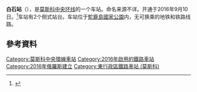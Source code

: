 {{expand|time=2016-11-19T12:31:40+00:00}}
{{refimprove|time=2016-11-19T12:31:40+00:00}}
{{Infobox station 
|name          = 白石
|native_name   = Белокаменная
|native_name_lang=ru
|type          = Moscow Metro station
|image         = MCC 01-2017 img06 Belokamennaya station.jpg
|image_size    = 
|image_caption = 
|address       = 
|latitude      = 55.8298
|longitude     = 37.7018
|coordinates_display = yes
|line          = {{MOSMETRO-bull|14}} [[莫斯科中央環線|莫斯科中央環線]]
|other         = '''[[巴士|巴士]]'''：822
|structure     = 
|platform      = 2個[[側式月台|側式月台]]
|depth         = 
|levels        = 1
|tracks        = 2
|parking       = 
|opened        =2016年9月10日
|closed        = 
|rebuilt       = 
|ADA           = 
|code          = 
|owned         = 
|zone          = 
|former        = 
|passengers    = 
|pass_year     = 
|pass_percent  = 
|pass_system   = 
|mpassengers   = 
}}
'''白石站'''（{{lang-rus|Белокаменная|Belokamennaya}}），是[[莫斯科中央环线|莫斯科中央环线]]的一个车站。命名来源不详。开通于2016年9月10日。<ref>{{cite web|url=http://www.m24.ru/articles/114976|title=Опубликована новая схема метро с МЦК|date=2016-08-31|publisher=[[Москва_24|Москва 24]]|accessdate=2016-09-01|archive-date=2016-09-01|archive-url=https://web.archive.org/web/20160901150758/http://www.m24.ru/articles/114976|dead-url=no}}</ref>车站有2个侧式站台。车站位于[[駝鹿島國家公園|駝鹿島國家公園]]内，无可换乘的地铁和铁路线路。

== 參考資料 ==
{{Reflist}}

{{莫斯科中央环线}}
[[Category:莫斯科中央環線車站|Category:莫斯科中央環線車站]]
[[Category:2016年啟用的鐵路車站|Category:2016年啟用的鐵路車站]]
[[Category:2016年俄羅斯建立|Category:2016年俄羅斯建立]]
[[Category:東行政區鐵路車站_(莫斯科)|Category:東行政區鐵路車站 (莫斯科)]]